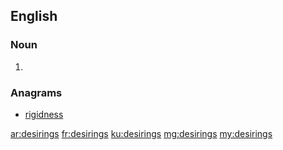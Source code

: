 ==English==

===Noun===
{{head|en|plural}}

# {{plural of|desiring|lang=en|nocat=1}}

===Anagrams===
* [[rigidness#English|rigidness]]

[[ar:desirings]]
[[fr:desirings]]
[[ku:desirings]]
[[mg:desirings]]
[[my:desirings]]